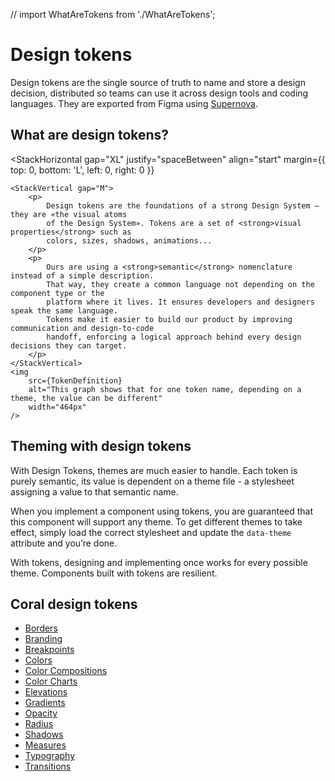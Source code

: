// import WhatAreTokens from './WhatAreTokens';

<Meta title="Design Tokens/About tokens" />

# Design tokens

Design tokens are the single source of truth to name and store a design decision, distributed so teams can use it across design tools and coding languages.
They are exported from Figma using [Supernova](https://www.supernova.io/).

## What are design tokens?

<StackHorizontal
    gap="XL"
    justify="spaceBetween"
    align="start"
    margin={{ top: 0, bottom: 'L', left: 0, right: 0 }}
>
    <StackVertical gap="M">
        <p>
            Design tokens are the foundations of a strong Design System — they are «the visual atoms
            of the Design System». Tokens are a set of <strong>visual properties</strong> such as
            colors, sizes, shadows, animations...
        </p>
        <p>
            Ours are using a <strong>semantic</strong> nomenclature instead of a simple description.
            That way, they create a common language not depending on the component type or the
            platform where it lives. It ensures developers and designers speak the same language.
            Tokens make it easier to build our product by improving communication and design-to-code
            handoff, enforcing a logical approach behind every design decisions they can target.
        </p>
    </StackVertical>
    <img
        src={TokenDefinition}
        alt="This graph shows that for one token name, depending on a theme, the value can be different"
        width="464px"
    />

</StackHorizontal>

## Theming with design tokens

With Design Tokens, themes are much easier to handle. Each token is purely semantic, its value is dependent on a theme file - a stylesheet assigning a value to that semantic name.

When you implement a component using tokens, you are guaranteed that this component will
support any theme. To get different themes to take effect, simply load the correct
stylesheet and update the <code>data-theme</code> attribute and you’re done.

With tokens, designing and implementing once works for every possible theme.
Components built with tokens are resilient.

<ExampleCard />

## Coral design tokens

- [Borders](/docs/design-tokens-light-borders--docs)
- [Branding](/docs/design-tokens-light-branding--docs)
- [Breakpoints](/docs/design-tokens-light-breakpoints--docs)
- [Colors](/docs/design-tokens-light-colors--docs)
- [Color Compositions](/docs/design-tokens-light-color-compositions--docs)
- [Color Charts](/docs/design-tokens-light-color-charts--docs)
- [Elevations](/docs/design-tokens-light-elevations--docs)
- [Gradients](/docs/design-tokens-light-gradients--docs)
- [Opacity](/docs/design-tokens-light-opacity--docs)
- [Radius](/docs/design-tokens-light-radius--docs)
- [Shadows](/docs/design-tokens-light-shadows--docs)
- [Measures](/docs/design-tokens-light-measures--docs)
- [Typography](/docs/design-tokens-light-typography--docs)
- [Transitions](/docs/design-tokens-light-transitions--docs)
